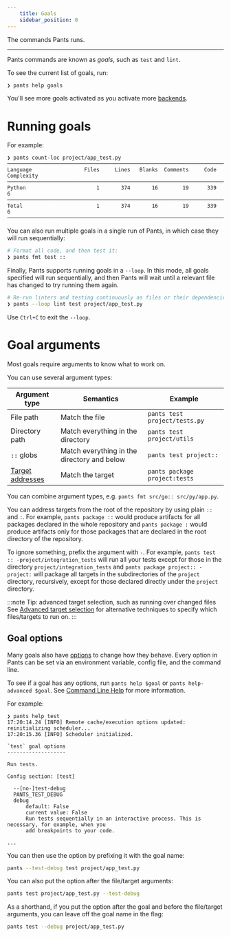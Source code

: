 ```yaml
---
    title: Goals
    sidebar_position: 0
---
```


The commands Pants runs.

---

Pants commands are known as _goals_, such as `test` and `lint`.

To see the current list of goals, run:

```bash
❯ pants help goals
```

You'll see more goals activated as you activate more [backends](./backends.mdx).

# Running goals

For example:

```
❯ pants count-loc project/app_test.py
───────────────────────────────────────────────────────────────────────────────
Language                 Files     Lines   Blanks  Comments     Code Complexity
───────────────────────────────────────────────────────────────────────────────
Python                       1       374       16        19      339          6
───────────────────────────────────────────────────────────────────────────────
Total                        1       374       16        19      339          6
───────────────────────────────────────────────────────────────────────────────
```

You can also run multiple goals in a single run of Pants, in which case they will run sequentially:

```bash
# Format all code, and then test it:
❯ pants fmt test ::
```

Finally, Pants supports running goals in a `--loop`. In this mode, all goals specified will run sequentially, and then Pants will wait until a relevant file has changed to try running them again.

```bash
# Re-run linters and testing continuously as files or their dependencies change:
❯ pants --loop lint test project/app_test.py
```

Use `Ctrl+C` to exit the `--loop`.

# Goal arguments

Most goals require arguments to know what to work on.

You can use several argument types:

| Argument type                                     | Semantics                                   | Example                       |
| ------------------------------------------------- | ------------------------------------------- | ----------------------------- |
| File path                                         | Match the file                              | `pants test project/tests.py` |
| Directory path                                    | Match everything in the directory           | `pants test project/utils`    |
| `::` globs                                        | Match everything in the directory and below | `pants test project::`        |
| [Target addresses](./targets-and-build-files.mdx) | Match the target                            | `pants package project:tests` |

You can combine argument types, e.g. `pants fmt src/go:: src/py/app.py`.

You can address targets from the root of the repository by using plain `::` and `:`. For example, `pants package ::` would produce artifacts for all packages declared in the whole repository and `pants package :` would produce artifacts only for those packages that are declared in the root directory of the repository.

To ignore something, prefix the argument with `-`. For example, `pants test :: -project/integration_tests` will run all your tests except for those in the directory `project/integration_tests` and `pants package project:: -project:` will package all targets in the subdirectories of the `project` directory, recursively, except for those declared directly under the `project` directory.

:::note Tip: advanced target selection, such as running over changed files
See [Advanced target selection](../advanced-target-selection.mdx) for alternative techniques to specify which files/targets to run on.
:::

## Goal options

Many goals also have [options](./options.mdx) to change how they behave. Every option in Pants can be set via an environment variable, config file, and the command line.

To see if a goal has any options, run `pants help $goal` or `pants help-advanced $goal`. See [Command Line Help](/community/getting-help) for more information.

For example:

```
❯ pants help test
17:20:14.24 [INFO] Remote cache/execution options updated: reinitializing scheduler...
17:20:15.36 [INFO] Scheduler initialized.

`test` goal options
-------------------

Run tests.

Config section: [test]

  --[no-]test-debug
  PANTS_TEST_DEBUG
  debug
      default: False
      current value: False
      Run tests sequentially in an interactive process. This is necessary, for example, when you
      add breakpoints to your code.

...
```

You can then use the option by prefixing it with the goal name:

```bash
pants --test-debug test project/app_test.py
```

You can also put the option after the file/target arguments:

```bash
pants test project/app_test.py --test-debug
```

As a shorthand, if you put the option after the goal and before the file/target arguments, you can leave off the goal name in the flag:

```bash
pants test --debug project/app_test.py
```
